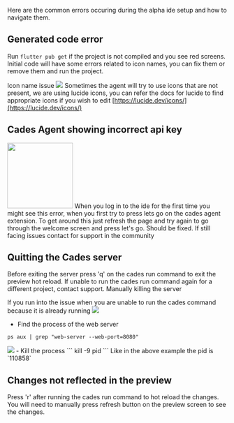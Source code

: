 Here are the common errors occuring during the alpha ide setup and how to navigate them.

## Generated code error
Run `flutter pub get` if the project is not compiled and you see red screens.
Initial code will have some errors related to icon names, you can fix them or remove them and run the project.

Icon name issue
<img src="https://firebasestorage.googleapis.com/v0/b/cades-dev.appspot.com/o/public%2Fide%2Ficon_issue.png?alt=media&token=02c1ab31-f199-4027-8f20-eb0429d5980c" />
Sometimes the agent will try to use icons that are not present, we are using lucide icons, you can refer the docs 
for lucide to find appropriate icons if you wish to edit
[https://lucide.dev/icons/](https://lucide.dev/icons/)


## Cades Agent showing incorrect api key
<img src="https://firebasestorage.googleapis.com/v0/b/cades-dev.appspot.com/o/public%2Fide%2Fapi_error.png?alt=media&token=e3a9d27c-1e14-4af0-bf2b-37e42d1fb17d" width="150px" />
When you log in to the ide for the first time you might see this error, when you first try to press lets go on the cades agent extension.
To get around this just refresh the page and try again to go through the welcome screen and press let's go. Should be fixed.
If still facing issues contact for support in the community

## Quitting the Cades server
Before exiting the server press 'q' on the cades run command to exit the preview hot reload. If unable to run the cades run command again for a different project, contact support.
Manually killing the server

If you run into the issue when you are unable to run the cades command because it is already running
<img src="https://firebasestorage.googleapis.com/v0/b/cades-dev.appspot.com/o/public%2Fide%2Falready_running.png?alt=media&token=81ea9d7c-6e79-418e-b1e9-416fc15e8e03" />

- Find the process of the web server
```
ps aux | grep "web-server --web-port=8080"
```
<img src="https://firebasestorage.googleapis.com/v0/b/cades-dev.appspot.com/o/public%2Fide%2Fkill_command.png?alt=media&token=58beba48-524c-450c-badd-cbd2f52fb256" />
- Kill the process
```
kill -9 pid
```
Like in the above example the pid is `110858`


## Changes not reflected in the preview
Press 'r' after running the cades run command to hot reload the changes. You will need to manually press refresh button on the preview screen to see the changes.